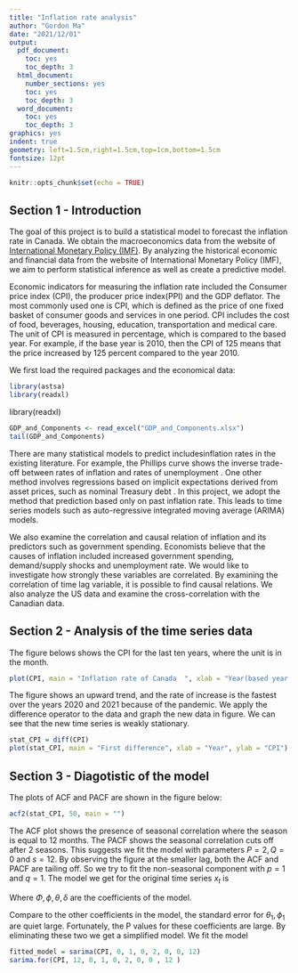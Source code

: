 ```yaml
---
title: "Inflation rate analysis"
author: "Gordon Ma"
date: "2021/12/01"
output:
  pdf_document:
    toc: yes
    toc_depth: 3
  html_document:
    number_sections: yes
    toc: yes
    toc_depth: 3
  word_document:
    toc: yes
    toc_depth: 3
graphics: yes
indent: true
geometry: left=1.5cm,right=1.5cm,top=1cm,bottom=1.5cm
fontsize: 12pt
---
```


```r
knitr::opts_chunk$set(echo = TRUE)
```

## Section 1 - Introduction

The goal of this project is to build a statistical model to forecast the inflation rate in Canada. We obtain the macroeconomics data from the website of [International Monetary Policy (IMF)](<https://data.imf.org/?sk=4c514d48-b6ba-49ed-8ab9-52b0c1a0179b&sid=1409151240976>). By analyzing the historical economic and financial data from the website of International Monetary Policy (IMF), we aim to perform statistical inference as well as create a predictive model.

Economic indicators for measuring the inflation rate included the Consumer price index (CPI), the producer price index(PPI) and the GDP deflator. The most commonly used one is CPI, which is defined as the price of one fixed basket of consumer goods and services in one period. CPI includes the cost of food, beverages, housing, education, transportation and medical care. The unit of CPI is measured in percentage, which is compared to the based year. For example, if the base year is $2010$, then the CPI of $125$ means that the price increased by $125$ percent compared to the year $2010$.

We first load the required packages and the economical data:

```r
library(astsa)
library(readxl)
```

library(readxl)

```r
GDP_and_Components <- read_excel("GDP_and_Components.xlsx")
tail(GDP_and_Components)
```

There are many statistical models to predict includesinflation rates in the existing literature. For example, the Phillips curve shows the inverse trade-off between rates of inflation and rates of unemployment \cite{bib1}. One other method involves regressions based on implicit expectations derived from asset prices, such as nominal Treasury debt \cite{bib2, bib3}. In this project, we adopt the method that prediction based only on past inflation rate. This leads to time series models such as auto-regressive integrated moving average (ARIMA) models.

We also examine the correlation and causal relation of inflation and its predictors such as government spending. Economists believe that the causes of inflation included increased government spending, demand/supply shocks and unemployment rate. We would like to investigate how strongly these variables are correlated. By examining the correlation of time lag variable, it is possible to find causal relations. We also analyze the US data and examine the cross-correlation with the Canadian data.

## Section 2 - Analysis of the time series data

The figure belows shows the CPI for the last ten years, where the unit is in the month.

```r
plot(CPI, main = "Inflation rate of Canada  ", xlab = "Year(based year = 2010)", ylab = "CPI")
```

The figure shows an upward trend, and the rate of increase is the fastest over the years $2020$ and $2021$ because of the pandemic. We apply the difference operator to the data and graph the new data in figure. We can see that the new time series is weakly stationary.

```r
stat_CPI = diff(CPI)
plot(stat_CPI, main = "First difference", xlab = "Year", ylab = "CPI")
```

## Section 3 - Diagotistic of the model

The plots of ACF and PACF are shown in the figure below:

```r
acf2(stat_CPI, 50, main = "")
```

The ACF plot shows the presence of seasonal correlation where the season is equal to $12$ months. The PACF shows the seasonal correlation cuts off after 2 seasons. This suggests we fit the model with parameters $P = 2, Q = 0$ and $s = 12$. By observing the figure at the smaller lag, both the ACF and PACF are tailing off. So we try to fit the non-seasonal component with $p = 1$ and $q = 1$. The model we get for the original time series $x_t$ is

\begin{equation}
    \label{SARIMA model}
    ( 1 - \Phi_1 B^{12} - \Phi_2  B^{24} )( 1 - \phi_1 B) \triangledown x_t = \delta + ( 1 + \theta_1 B) w_t
\end{equation} Where $\Phi, \phi, \theta, \delta$ are the coefficients of the model.

Compare to the other coefficients in the model, the standard error for $\theta_1, \phi_1$ are quiet large. Fortunately, the P values for these coefficients are large. By eliminating these two we get a simplified model. We fit the model \begin{equation}
    \label{SARIMA2}
    ( 1 - \Phi_1 B^{12} - \Phi_2  B^{24} ) \triangledown x_t = \delta + w_t
\end{equation}

```r
fitted_model = sarima(CPI, 0, 1, 0, 2, 0, 0, 12)
sarima.for(CPI, 12, 0, 1, 0, 2, 0, 0 , 12 )
```

```{=tex}
\pagebreak
\begin{thebibliography}{}
    \bibitem{bib1}
    Atkeson Andrew, and Lee E.Ohanian
    \textit{Are Phillip Curves Useful For Forecasting Inflation?}
    Federal Reserve Bank of Minneapolis Quarterly review
    25(1) : 2 - 11
    Available at  http://www.minneapolisfed.org/research/QR/QR2511.pdf 
    
    \bibitem{bib2}
    Mishkin, Frederic S.
    \textit{What Does the Term Structure Tell us about Future inflation?}
    Journal of Monetary Economics 
    25(1) : 77 - 95
    
    \bibitem{bib3}
    Mishkin, Frederic S.
    \textit{The Information in the Longer-Maturity Term Structure about future inflation.}
    Quarterly Journal of Economics 
    105(3) : 815 - 828

\end{thebibliography}
```
